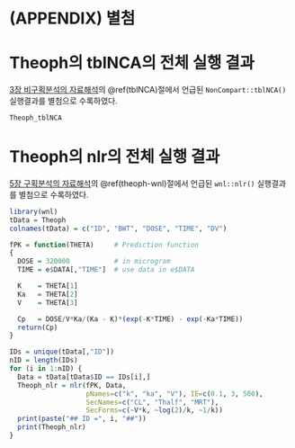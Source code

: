 \cleardoublepage 

# (APPENDIX) 별첨 {-}

# Theoph의 tblNCA의 전체 실행 결과 {#Theoph_tblNCA} 

[3장 비구획분석의 자료해석](#nca-analysis)의 \@ref(tblNCA)절에서 언급된 `NonCompart::tblNCA()` 실행결과를 별첨으로 수록하였다. 

\tiny

```r
Theoph_tblNCA
```

\normalsize

# Theoph의 nlr의 전체 실행 결과 {#Theoph_nlr} 

[5장 구획분석의 자료해석](#ca-analysis)의 \@ref(theoph-wnl)절에서 언급된 `wnl::nlr()` 실행결과를 별첨으로 수록하였다. 

\tiny

```r
library(wnl)
tData = Theoph
colnames(tData) = c("ID", "BWT", "DOSE", "TIME", "DV")

fPK = function(THETA)     # Prediction function
{
  DOSE = 320000           # in microgram
  TIME = e$DATA[,"TIME"]  # use data in e$DATA

  K    = THETA[1]
  Ka   = THETA[2]
  V    = THETA[3]

  Cp   = DOSE/V*Ka/(Ka - K)*(exp(-K*TIME) - exp(-Ka*TIME))
  return(Cp)
}

IDs = unique(tData[,"ID"])
nID = length(IDs)
for (i in 1:nID) {
  Data = tData[tData$ID == IDs[i],]
  Theoph_nlr = nlr(fPK, Data, 
                   pNames=c("k", "ka", "V"), IE=c(0.1, 3, 500), 
                   SecNames=c("CL", "Thalf", "MRT"), 
                   SecForms=c(~V*k, ~log(2)/k, ~1/k))
  print(paste("## ID =", i, "##"))
  print(Theoph_nlr)
}
```

\normalsize

